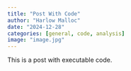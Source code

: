 ```yaml
---
title: "Post With Code"
author: "Harlow Malloc"
date: "2024-12-28"
categories: [general, code, analysis]
image: "image.jpg"
---
```


This is a post with executable code.
